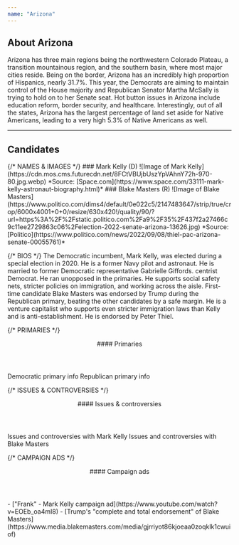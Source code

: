 ```yaml
---
name: "Arizona"
---
```


## About Arizona
Arizona has three main regions being the northwestern Colorado Plateau, a transition mountainous region, and the southern basin, where most major cities reside. Being on the border, Arizona has an incredibly high proportion of Hispanics, nearly 31.7%. This year, the Democrats are aiming to maintain control of the House majority and Republican Senator Martha McSally is trying to hold on to her Senate seat. Hot button issues in Arizona include education reform, border security, and healthcare. Interestingly, out of all the states, Arizona has the largest percentage of land set aside for Native Americans, leading to a very high 5.3% of Native Americans as well.

---

## Candidates

<Grid>
  {/* NAMES & IMAGES */}
  <Box>
    ### Mark Kelly (D)
    ![Image of Mark Kelly](https://cdn.mos.cms.futurecdn.net/8FCtVBUjbUszYpVAhnY72h-970-80.jpg.webp)
    *Source: [Space.com](https://www.space.com/33111-mark-kelly-astronaut-biography.html)*
  </Box>
  <Box>
    ### Blake Masters (R)
    ![Image of Blake Masters](https://www.politico.com/dims4/default/0e022c5/2147483647/strip/true/crop/6000x4001+0+0/resize/630x420!/quality/90/?url=https%3A%2F%2Fstatic.politico.com%2Fa9%2F35%2F437f2a27466c9c11ee2729863c06%2Felection-2022-senate-arizona-13626.jpg)
    *Source: [Politico](https://www.politico.com/news/2022/09/08/thiel-pac-arizona-senate-00055761)*
  </Box>

  {/* BIOS */}
  <Box>
    The Democratic incumbent, Mark Kelly, was elected during a special election in 2020. He is a former Navy pilot and astronaut. He is married to former Democratic representative Gabrielle Giffords. centrist Democrat. He ran unopposed in the primaries. He supports social safety nets, stricter policies on immigration, and working across the aisle.
  </Box>
  <Box>
    First-time candidate Blake Masters was endorsed by Trump during the Republican primary, beating the other candidates by a safe margin. He is a venture capitalist who supports even stricter immigration laws than Kelly and is anti-establishment. He is endorsed by Peter Thiel.
  </Box>

  {/* PRIMARIES */}
  <Header>
    #### Primaries
  </Header>
  <Box>
    Democratic primary info
  </Box>
  <Box>
    Republican primary info
  </Box>


  {/* ISSUES & CONTROVERSIES */}
  <Header>
    #### Issues & controversies
  </Header>
  <Box>
    Issues and controversies with Mark Kelly
  </Box>
  <Box>
    Issues and controversies with Blake Masters
  </Box>

  {/* CAMPAIGN ADS */}
  <Header>
    #### Campaign ads
  </Header>
  <Box>
    - ["Frank" - Mark Kelly campaign ad](https://www.youtube.com/watch?v=EOEb_oa4mI8)
  </Box>
  <Box>
    - [Trump's "complete and total endorsement" of Blake Masters](https://www.media.blakemasters.com/media/gjrriyot86kjoeaa0zoqklk1cwuiof)
  </Box>
</Grid>
